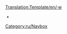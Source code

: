 [[Translation:Template/en/·w]]
<noinclude>

</noinclude>
<includeonly>&nbsp;•</span> <span style="white-space:nowrap"></includeonly><noinclude>[[Category:ru/Navbox]]</noinclude>